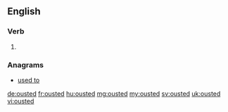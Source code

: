 ==English==

===Verb===
{{head|en}}

# {{en-past of|oust}}

===Anagrams===
* [[used to#English|used to]]

[[de:ousted]]
[[fr:ousted]]
[[hu:ousted]]
[[mg:ousted]]
[[my:ousted]]
[[sv:ousted]]
[[uk:ousted]]
[[vi:ousted]]